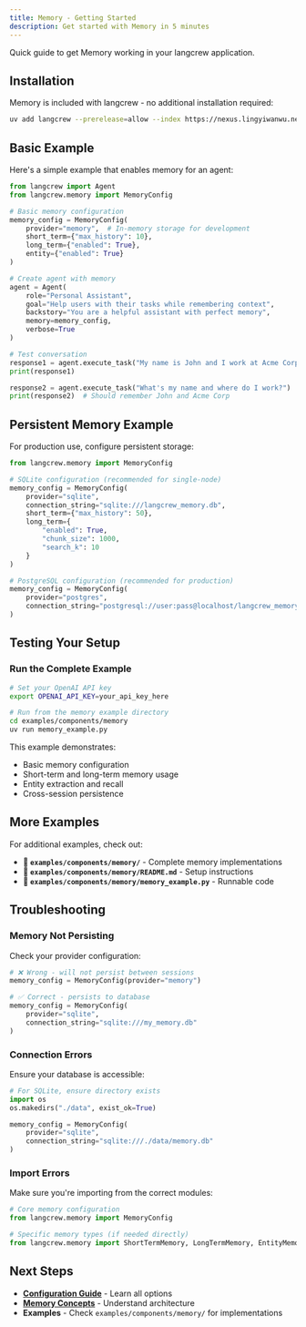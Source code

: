 ```yaml
---
title: Memory - Getting Started
description: Get started with Memory in 5 minutes
---
```


Quick guide to get Memory working in your langcrew application.

## Installation

Memory is included with langcrew - no additional installation required:

```bash
uv add langcrew --prerelease=allow --index https://nexus.lingyiwanwu.net/repository/pypi-hosted/simple
```

## Basic Example

Here's a simple example that enables memory for an agent:

```python
from langcrew import Agent
from langcrew.memory import MemoryConfig

# Basic memory configuration
memory_config = MemoryConfig(
    provider="memory",  # In-memory storage for development
    short_term={"max_history": 10},
    long_term={"enabled": True},
    entity={"enabled": True}
)

# Create agent with memory
agent = Agent(
    role="Personal Assistant",
    goal="Help users with their tasks while remembering context",
    backstory="You are a helpful assistant with perfect memory",
    memory=memory_config,
    verbose=True
)

# Test conversation
response1 = agent.execute_task("My name is John and I work at Acme Corp")
print(response1)

response2 = agent.execute_task("What's my name and where do I work?")
print(response2)  # Should remember John and Acme Corp
```

## Persistent Memory Example

For production use, configure persistent storage:

```python
from langcrew.memory import MemoryConfig

# SQLite configuration (recommended for single-node)
memory_config = MemoryConfig(
    provider="sqlite",
    connection_string="sqlite:///langcrew_memory.db",
    short_term={"max_history": 50},
    long_term={
        "enabled": True,
        "chunk_size": 1000,
        "search_k": 10
    }
)

# PostgreSQL configuration (recommended for production)
memory_config = MemoryConfig(
    provider="postgres",
    connection_string="postgresql://user:pass@localhost/langcrew_memory"
)
```

## Testing Your Setup

### Run the Complete Example

```bash
# Set your OpenAI API key
export OPENAI_API_KEY=your_api_key_here

# Run from the memory example directory
cd examples/components/memory
uv run memory_example.py
```

This example demonstrates:
- Basic memory configuration
- Short-term and long-term memory usage
- Entity extraction and recall
- Cross-session persistence

## More Examples

For additional examples, check out:

- **📁 `examples/components/memory/`** - Complete memory implementations
- **📄 `examples/components/memory/README.md`** - Setup instructions  
- **🐍 `examples/components/memory/memory_example.py`** - Runnable code

## Troubleshooting

### Memory Not Persisting

Check your provider configuration:
```python
# ❌ Wrong - will not persist between sessions
memory_config = MemoryConfig(provider="memory")

# ✅ Correct - persists to database
memory_config = MemoryConfig(
    provider="sqlite",
    connection_string="sqlite:///my_memory.db"
)
```

### Connection Errors

Ensure your database is accessible:
```python
# For SQLite, ensure directory exists
import os
os.makedirs("./data", exist_ok=True)

memory_config = MemoryConfig(
    provider="sqlite",
    connection_string="sqlite:///./data/memory.db"
)
```

### Import Errors

Make sure you're importing from the correct modules:
```python
# Core memory configuration
from langcrew.memory import MemoryConfig

# Specific memory types (if needed directly)
from langcrew.memory import ShortTermMemory, LongTermMemory, EntityMemory
```

## Next Steps

- **[Configuration Guide](/guides/memory/configuration)** - Learn all options
- **[Memory Concepts](/concepts/memory)** - Understand architecture
- **Examples** - Check `examples/components/memory/` for implementations